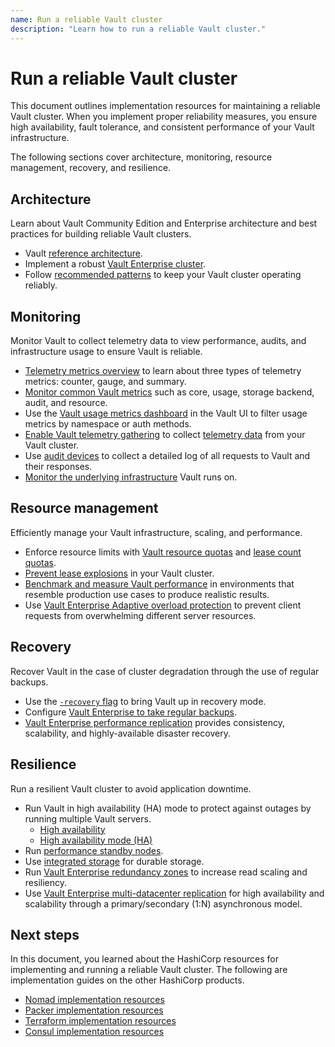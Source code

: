 ```yaml
---
name: Run a reliable Vault cluster
description: "Learn how to run a reliable Vault cluster."
---
```


# Run a reliable Vault cluster

This document outlines implementation resources for maintaining a reliable Vault cluster. When you implement proper reliability measures, you ensure high availability, fault tolerance, and consistent performance of your Vault infrastructure.

The following sections cover architecture, monitoring, resource management, recovery, and resilience.

## Architecture

Learn about Vault Community Edition and Enterprise architecture and best practices for building reliable Vault clusters.

- Vault [reference architecture](/vault/docs/internals/architecture).
- Implement a robust [Vault Enterprise cluster](/vault/docs/enterprise/cluster-design).
- Follow [recommended patterns](/vault/docs/internals/recommended-patterns) to keep your Vault cluster operating reliably.

## Monitoring

Monitor Vault to collect telemetry data to view performance, audits, and infrastructure usage to ensure Vault is reliable.   

- [Telemetry metrics overview](/vault/docs/internals/telemetry/metrics) to learn about three types of telemetry metrics: counter, gauge, and summary.
- [Monitor common Vault metrics](/vault/docs/internals/telemetry/key-metrics) such as core, usage, storage backend, audit, and resource.
- Use the [Vault usage metrics dashboard](/vault/docs/concepts/client-count/usage-metrics) in the Vault UI to filter usage metrics by namespace or auth methods.
- [Enable Vault telemetry gathering](/vault/docs/internals/telemetry/enable-telemetry) to collect [telemetry data](/vault/docs/internals/telemetry) from your Vault cluster.
- Use [audit devices](/vault/docs/audit) to collect a detailed log of all requests to Vault and their responses.
- [Monitor the underlying infrastructure](/well-architected-framework/reliability/reliability-deploy-application-monitoring-components) Vault runs on.

## Resource management

Efficiently manage your Vault infrastructure, scaling, and performance.

- Enforce resource limits with [Vault resource quotas](/vault/docs/concepts/resource-quotas) and [lease count quotas](/vault/docs/enterprise/lease-count-quotas).
- [Prevent lease explosions](/vault/docs/configuration/prevent-lease-explosions) in your Vault cluster.
- [Benchmark and measure Vault performance](/vault/tutorials/operations/benchmark-vault) in environments that resemble production use cases to produce realistic results.
- Use [Vault Enterprise Adaptive overload protection](/vault/docs/concepts/adaptive-overload-protection) to prevent client requests from overwhelming different server resources.

## Recovery

Recover Vault in the case of cluster degradation through the use of regular backups.

- Use the [`-recovery` flag](/vault/docs/concepts/recovery-mode) to bring Vault up in recovery mode.
- Configure [Vault Enterprise to take regular backups](/vault/docs/enterprise/automated-integrated-storage-snapshots).
- [Vault Enterprise performance replication](/vault/docs/enterprise/replication) provides consistency, scalability, and highly-available disaster recovery.


## Resilience

Run a resilient Vault cluster to avoid application downtime.

- Run Vault in high availability (HA) mode to protect against outages by running multiple Vault servers. 
  - [High availability](/vault/docs/internals/high-availability)
  - [High availability mode (HA)](/vault/docs/concepts/ha)
- Run [performance standby nodes](/vault/docs/enterprise/performance-standby).
- Use [integrated storage](/vault/docs/concepts/integrated-storage) for durable storage.
- Run [Vault Enterprise redundancy zones](/vault/docs/enterprise/redundancy-zones) to increase read scaling and resiliency.
- Use [Vault Enterprise multi-datacenter replication](/vault/docs/internals/replication) for high availability and scalability through a primary/secondary (1:N) asynchronous model. 

## Next steps

In this document, you learned about the HashiCorp resources for implementing and running a reliable Vault cluster. The following are implementation guides on the other HashiCorp products.

- [Nomad implementation resources](/well-architected-framework/implementation-resources/implementation-resources-nomad-reliability)
- [Packer implementation resources](/well-architected-framework/implementation-resources/implementation-resources-packer-reliability)
- [Terraform implementation resources](/well-architected-framework/implementation-resources/implementation-resources-terraform-reliability)
- [Consul implementation resources](/well-architected-framework/implementation-resources/implementation-resources-consul-reliability)

